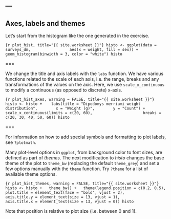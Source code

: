 ---
---

## Axes, labels and themes

Let's start from the histogram like the one generated in the exercise.

```{r plot_hist, title="{{ site.worksheet }}"}
histo <- ggplot(data = surveys_dm,
                aes(x = weight, fill = sex)) +
    geom_histogram(binwidth = 3, color = "white")
histo
```

===

We change the title and axis labels with the `labs` function. We have various functions related to the scale of each axis, i.e. the range, breaks and any transformations of the values on the axis. Here, we use `scale_x_continuous` to modify a continuous (as opposed to discrete) x-axis.

```{r plot_hist_axes, warning = FALSE, title="{{ site.worksheet }}"}
histo <- histo + 
  labs(title = "Dipodomys merriami weight distribution",
       x = "Weight (g)",
       y = "Count") +
  scale_x_continuous(limits = c(20, 60),
                     breaks = c(20, 30, 40, 50, 60))
histo
```

===

For information on how to add special symbols and formatting to plot labels, see `?plotmath`.

Many plot-level options in `ggplot`, from background color to font sizes, are defined as part of *themes*. The next modification to *histo* changes the base theme of the plot to `theme_bw` (replacing the default `theme_grey`) and set a few options manually with the `theme` function. Try `?theme` for a list of available theme options.

```{r plot_hist_themes, warning = FALSE, title="{{ site.worksheet }}"}
histo <- histo +
  theme_bw() +
  theme(legend.position = c(0.2, 0.5),
        plot.title = element_text(face = "bold", vjust = 2),
        axis.title.y = element_text(size = 13, vjust = 1), 
        axis.title.x = element_text(size = 13, vjust = 0))
histo
```

Note that position is relative to plot size (i.e. between 0 and 1).
